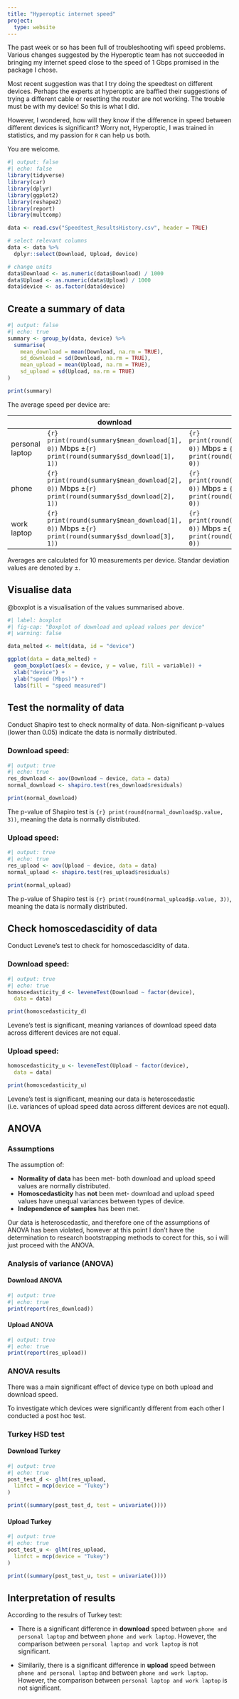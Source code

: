 ```yaml
---
title: "Hyperoptic internet speed"
project:
  type: website
---
```


The past week or so has been full of troubleshooting wifi speed problems. Various changes suggested by the Hyperoptic team has not succeeded in bringing my internet speed close to the speed of 1 Gbps promised in the package I chose. 

Most recent suggestion was that I try doing the speedtest on different devices. Perhaps the experts at hyperoptic are baffled their suggestions of trying a different cable or resetting the router are not working. The trouble must be with my device! So this is what I did. 

However, I wondered, how will they know if the difference in speed between different devices is significant? Worry not, Hyperoptic, I was trained in statistics, and my passion for `R` can help us both. 

You are welcome. 

```r
#| output: false
#| echo: false
library(tidyverse)
library(car)
library(dplyr)
library(ggplot2)
library(reshape2)
library(report)
library(multcomp)

data <- read.csv("Speedtest_ResultsHistory.csv", header = TRUE)

# select relevant columns
data <- data %>%
  dplyr::select(Download, Upload, device)

# change units
data$Download <- as.numeric(data$Download) / 1000
data$Upload <- as.numeric(data$Upload) / 1000
data$device <- as.factor(data$device)
```

## Create a summary of data

```r
#| output: false
#| echo: true
summary <- group_by(data, device) %>%
  summarise(
    mean_download = mean(Download, na.rm = TRUE),
    sd_download = sd(Download, na.rm = TRUE),
    mean_upload = mean(Upload, na.rm = TRUE),
    sd_upload = sd(Upload, na.rm = TRUE)
)

print(summary)
```

The average speed per device are:

|  | download | upload |
|---|---|---|
| personal laptop | `{r} print(round(summary$mean_download[1], 0))` Mbps ±`{r} print(round(summary$sd_download[1], 1))` | `{r} print(round(summary$mean_upload[1], 0))` Mbps ± `{r} print(round(summary$sd_upload[1], 0))` |
| phone | `{r} print(round(summary$mean_download[2], 0))` Mbps ±`{r} print(round(summary$sd_download[2], 1))` | `{r} print(round(summary$mean_upload[2], 0))` Mbps ± `{r} print(round(summary$sd_upload[2], 0))` |
| work laptop | `{r} print(round(summary$mean_download[1], 0))` Mbps ±`{r} print(round(summary$sd_download[3], 1))` | `{r} print(round(summary$mean_upload[3], 0))` Mbps ±`{r} print(round(summary$sd_upload[3], 0))` |

Averages are calculated for 10 measurements per device. Standar deviation values are denoted by ±. 

## Visualise data

@boxplot is a visualisation of the values summarised above.

```r
#| label: boxplot
#| fig-cap: "Boxplot of download and upload values per device"
#| warning: false

data_melted <- melt(data, id = "device")

ggplot(data = data_melted) +
  geom_boxplot(aes(x = device, y = value, fill = variable)) +
  xlab("device") +
  ylab("speed (Mbps)") +
  labs(fill = "speed measured")
```

## Test the normality of data
Conduct Shapiro test to check normality of data. Non-significant p-values (lower than 0.05) indicate the data is normally distributed.

### Download speed:

```r
#| output: true
#| echo: true
res_download <- aov(Download ~ device, data = data)
normal_download <- shapiro.test(res_download$residuals)

print(normal_download)
```

The p-value of Shapiro test is `{r} print(round(normal_download$p.value, 3))`, meaning the data is normally distributed.

### Upload speed:

```r
#| output: true
#| echo: true
res_upload <- aov(Upload ~ device, data = data)
normal_upload <- shapiro.test(res_upload$residuals)

print(normal_upload)
```

The p-value of Shapiro test is `{r} print(round(normal_upload$p.value, 3))`, meaning the data is normally distributed.

## Check homoscedascidity of data
Conduct Levene's test to check for homoscedascidity of data.

### Download speed:
```r
#| output: true
#| echo: true
homoscedasticity_d <- leveneTest(Download ~ factor(device),
  data = data)

print(homoscedasticity_d)
```

Levene's test is significant, meaning variances of download speed data across different devices are not equal.

### Upload speed:
```r
homoscedasticity_u <- leveneTest(Upload ~ factor(device),
  data = data)

print(homoscedasticity_u)
```

Levene's test is significant, meaning our data is heteroscedastic (i.e. variances of upload speed data across different devices are not equal).

## ANOVA

### Assumptions
The assumption of:

- **Normality of data** has been met- both download and upload speed values are normally distributed.
- **Homoscedasticity** has **not** been met- download and upload speed values have unequal variances between types of device. 
- **Independence of samples** has been met.  

Our data is heteroscedastic, and therefore one of the assumptions of ANOVA has been violated, however at this point I don't have the determination to research bootstrapping methods to corect for this, so i will just proceed with the ANOVA.

### Analysis of variance (ANOVA)

#### Download ANOVA
```r
#| output: true
#| echo: true
print(report(res_download))
```

#### Upload ANOVA

```r
#| output: true
#| echo: true
print(report(res_upload))
```

### ANOVA results

There was a main significant effect of device type on both upload and download speed.

To investigate which devices were significantly different from each other I conducted a post hoc test.

### Turkey HSD test

#### Download Turkey

```r
#| output: true
#| echo: true
post_test_d <- glht(res_upload,
  linfct = mcp(device = "Tukey")
)

print((summary(post_test_d, test = univariate())))
```

#### Upload Turkey

```r
#| output: true
#| echo: true
post_test_u <- glht(res_upload,
  linfct = mcp(device = "Tukey")
)

print((summary(post_test_u, test = univariate())))
```

## Interpretation of results 

According to the resulrs of Turkey test:

- There is a significant difference in **download** speed between `phone and personal laptop` and between `phone and work laptop`. However, the comparison between `personal laptop and work laptop` is not significant.

- Similarily, there is a significant difference in **upload** speed between `phone and personal laptop` and between `phone and work laptop`. However, the comparison between `personal laptop and work laptop` is not significant.

